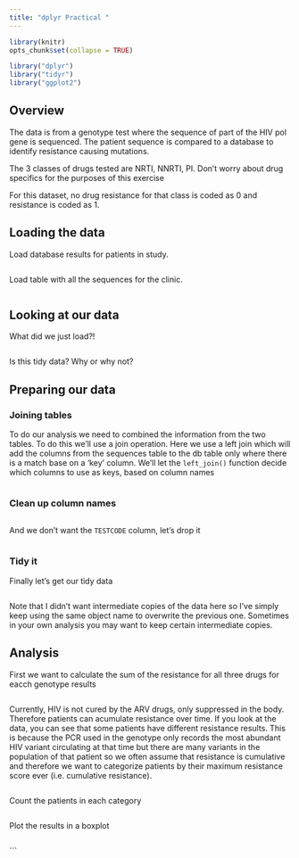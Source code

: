 ```yaml
---
title: "dplyr Practical "
---
```


```r
library(knitr)
opts_chunk$set(collapse = TRUE)
```


```r
library("dplyr")
library("tidyr")
library("ggplot2")
```

## Overview

The data is from a genotype test where the sequence of part of the HIV pol gene is sequenced. The patient sequence is compared to a database to identify resistance causing mutations. 

The 3 classes of drugs tested are NRTI, NNRTI, PI. Don't worry about drug specifics for the purposes of this exercise 

For this dataset, no drug resistance for that class is coded as 0 and resistance is coded as 1.

## Loading the data

Load database results for patients in study.
```r

```

Load table with all the sequences for the clinic.
```r

```

## Looking at our data

What did we just load?!

```r

```

Is this tidy data? Why or why not?

## Preparing our data

### Joining tables
To do our analysis we need to combined the information from the two tables. To do this we'll use a join operation.  Here we use a left join which will add the columns from the sequences table to the db table only where there is a match base on a 'key' column. We'll let the `left_join()` function decide which columns to use as keys, based on column names

```r

```


### Clean up column names

```r

```

And we don't want the `TESTCODE` column, let's drop it
```r

```

### Tidy it

Finally let's get our tidy data
```r

```

Note that I didn't want intermediate copies of the data here so I've simply keep using the same object name to overwrite the previous one.  Sometimes in your own analysis you may want to keep certain intermediate copies.


## Analysis

First we want to calculate the sum of the resistance for all three drugs for eacch genotype results
```r

```

Currently, HIV is not cured by the ARV drugs, only suppressed in the body. Therefore patients can acumulate resistance over time.
If you look at the data, you can see that some patients have different resistance results. 
This is because the PCR used in the genotype only records the most abundant HIV variant circulating at that time but there are
many variants in the population of that patient so we often assume that resistance is cumulative and therefore we want to 
categorize patients by their maximum resistance score ever (i.e. cumulative resistance).

```r

```


Count the patients in each category
```r

```

Plot the results in a boxplot
```r

```



```
